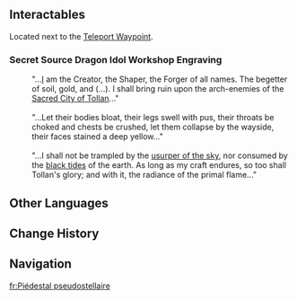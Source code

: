 {{Stub}}
{{Location Infobox
|image        = Pseudostar Pedestal.png
|type         = Subarea
|map_level    = Dragons' Residence in the Ancient Sacred Mountain
|area         = Ancient Sacred Mountain
|region       = Natlan
|map          = Ancient Sacred Mountain
}}

{{Location Intro}}

==Interactables==
Located next to the [[Teleport Waypoint]].

===Secret Source Dragon Idol Workshop Engraving===
{{Dialogue Start}}
:"...[[Xiuhcoatl|I]] am the Creator, the Shaper, the Forger of all names. The begetter of soil, gold, and (...). I shall bring ruin upon the arch-enemies of the [[Ancient Sacred Mountain|Sacred City of Tollan]]..."
:&nbsp;
:"...Let their bodies bloat, their legs swell with pus, their throats be choked and chests be crushed, let them collapse by the wayside, their faces stained a deep yellow..."
:&nbsp;
:"...I shall not be trampled by the [[Heavenly Principles|usurper of the sky]], nor consumed by the [[Abyss|black tides]] of the earth. As long as my craft endures, so too shall Tollan's glory; and with it, the radiance of the primal flame..."
{{Dialogue End}}

==Other Languages==
{{Other Languages
|en       = Pseudostar Pedestal
|zhs      = 拟星的台座
|zhs_rm   = 
|zht      = 擬星的臺座
|zht_rm   = 
|zh_tl    = 
|ja       = 擬似{{Rubi|天体|ツィツィミトル}}の{{Rubi|台座|だいざ}}
|ja_rm    = 
|ja_tl    = 
|ko       = 모조 별 배치대
|ko_tl    = 
|es       = Pedestal Pseudoastral
|es_tl    = Pseudoastral Pedestal
|fr       = Piédestal pseudostellaire
|fr_tl    = Pseudostellar Pedestal
|ru       = Пьедестал псевдозвезды
|ru_tl    = 
|th       = Pseudostar Pedestal
|vi       = Bệ Mô Phỏng Tinh Tú
|vi_tl    = 
|de       = Pseudostern-Sockel
|de_tl    = 
|id       = Pseudostar Pedestal
|pt       = Pedestal Pseudoestelar
|pt_tl    = 
|tr       = Yalancı Yıldız Kaidesi
|tr_tl    = 
|it       = Piedistallo Pseudostellare
|it_tl    = 
}}

==Change History==
{{Change History|5.5}}

==Navigation==
{{Area Navbox|Natlan}}

[[fr:Piédestal pseudostellaire]]